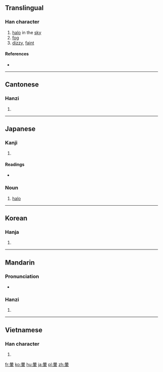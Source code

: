 {{also|晕}}
==Translingual==

===Han character===
{{Han char|rn=72|rad=日|as=09|sn=13|four=60506|canj=ABJJ,XABJJ|ids=⿱日軍}}

# [[halo]] in the [[sky]]
# [[fog]]
# [[dizzy]], [[faint]]

====References====
* {{Han ref|kx=0497.370|dkj=14037|dj=0865.280|hdz=21527.010|uh=6688|ud=26248|bh=B777|bd=46967}}

----

==Cantonese==

===Hanzi===
{{yue-hanzi|jyut=[[wan4]], [[wan6]]|y=wan4, wan6|sim=晕}}

# {{defn|lang=yue|sort=日09}}

----

==Japanese==

===Kanji===
{{ja-kanji|grade=|rs=日09}}

# {{defn|lang=ja|sort=日09}}

====Readings====
* {{ja-readings|on=[[うん]] (un)|kun=[[かさ]] (kasa), [[ぼかし]] (bokashi), [[めまい]] (memai)}}

===Noun===
{{ja-noun|かさ}}

# [[halo]] {{gloss|atmospheric phenomenon}}

----

==Korean==

===Hanja===
{{ko-hanja|hangeul=[[훈]], [[운]]|eumhun=|rv=hun, un|mr=hun, un|y=hwun, wun}}

# {{defn|lang=ko|sort=日09}}

----

==Mandarin==

===Pronunciation===
* {{audio|Zh-yun.ogg|Audio|lang=cmn}}

===Hanzi===
{{cmn-hanzi|sim=晕|pin=[[yūn]] ([[yun1]]), [[yùn]] ([[yun4]])|wg=yün<sup>1</sup>, yün<sup>4</sup>}}

# {{defn|lang=cmn|sort=日09}}

----

==Vietnamese==

===Han character===
{{vi-hantu|[[vừng]], [[quầng]], [[vầng]], [[vựng]]|rs=日09}}

# {{defn|lang=vi|sort=日09}}

[[fr:暈]]
[[ko:暈]]
[[hu:暈]]
[[ja:暈]]
[[pl:暈]]
[[zh:暈]]
